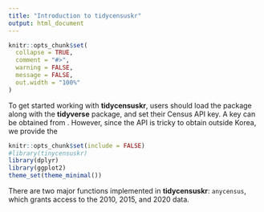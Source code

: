 ```yaml
---
title: "Introduction to tidycensuskr"
output: html_document
---
```


```r
knitr::opts_chunk$set(
  collapse = TRUE,
  comment = "#>",
  warning = FALSE,
  message = FALSE,
  out.width = "100%"
)
```

To get started working with __tidycensuskr__, users should load the package along with the __tidyverse__ package, and set their Census API key.  A key can be obtained from <https//>.
However, since the API is tricky to obtain outside Korea, we provide the 

```r
knitr::opts_chunk$set(include = FALSE)
#library(tinycensuskr)
library(dplyr)
library(ggplot2)
theme_set(theme_minimal())
```


There are two major functions implemented in __tidycensuskr__: `anycensus`, which grants access to the 2010, 2015, and 2020 data.





